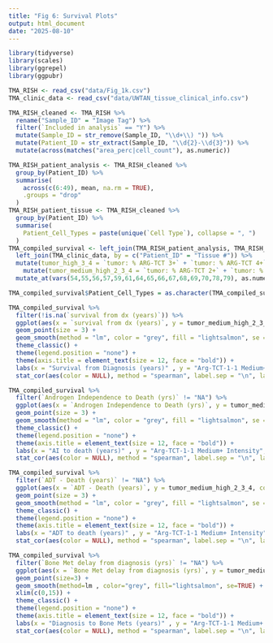 ```yaml
---
title: "Fig 6: Survival Plots"
output: html_document
date: "2025-08-10"
---
```


```r
library(tidyverse)
library(scales)
library(ggrepel)
library(ggpubr)
```
```r

TMA_RISH <- read_csv("data/Fig_1k.csv")
TMA_clinic_data <- read_csv("data/UWTAN_tissue_clinical_info.csv")

TMA_RISH_cleaned <- TMA_RISH %>%
  rename("Sample_ID" = "Image Tag") %>%
  filter(`Included in analysis` == "Y") %>%
  mutate(Sample_ID = str_remove(Sample_ID, "\\d+\\) ")) %>%
  mutate(Patient_ID = str_extract(Sample_ID, "\\d{2}-\\d{3}")) %>%
  mutate(across(matches("area_perc|cell_count"), as.numeric))

TMA_RISH_patient_analysis <- TMA_RISH_cleaned %>%
  group_by(Patient_ID) %>%
  summarise(
    across(c(6:49), mean, na.rm = TRUE),
    .groups = "drop"
  )
TMA_RISH_patient_tissue <- TMA_RISH_cleaned %>%
  group_by(Patient_ID) %>%
  summarise(
    Patient_Cell_Types = paste(unique(`Cell Type`), collapse = ", ")
  )
TMA_compiled_survival <- left_join(TMA_RISH_patient_analysis, TMA_RISH_patient_tissue, by = "Patient_ID") %>%
  left_join(TMA_clinic_data, by = c("Patient_ID" = "Tissue #")) %>%
  mutate(tumor_high_3_4 = `tumor: % ARG-TCT 3+` + `tumor: % ARG-TCT 4+`) %>%
    mutate(tumor_medium_high_2_3_4 = `tumor: % ARG-TCT 2+` + `tumor: % ARG-TCT 3+` + `tumor: % ARG-TCT 4+`) %>%
  mutate_at(vars(54,55,56,57,59,61,64,65,66,67,68,69,70,78,79), as.numeric)

TMA_compiled_survival$Patient_Cell_Types = as.character(TMA_compiled_survival$Patient_Cell_Types)

TMA_compiled_survival %>%
  filter(!is.na(`survival from dx (years)`)) %>%
  ggplot(aes(x = `survival from dx (years)`, y = tumor_medium_high_2_3_4, color = "black")) +
  geom_point(size = 3) +
  geom_smooth(method = "lm", color = "grey", fill = "lightsalmon", se = TRUE) +
  theme_classic() +
  theme(legend.position = "none") +
  theme(axis.title = element_text(size = 12, face = "bold")) +
  labs(x = "Survival from Diagnosis (years)" , y = "Arg-TCT-1-1 Medium+ Intensity", title = "Survival from Diagnosis (years) vs. Arg-TCT-1-1 Medium+ Intensity") +
  stat_cor(aes(color = NULL), method = "spearman", label.sep = "\n", label.x = 0, label.y = 100)

TMA_compiled_survival %>%
  filter(`Androgen Independence to Death (yrs)` != "NA") %>%
  ggplot(aes(x = `Androgen Independence to Death (yrs)`, y = tumor_medium_high_2_3_4, color = "black")) +
  geom_point(size = 3) +
  geom_smooth(method = "lm", color = "grey", fill = "lightsalmon", se = TRUE) +
  theme_classic() +
  theme(legend.position = "none") +
  theme(axis.title = element_text(size = 12, face = "bold")) +
  labs(x = "AI to death (years)" , y = "Arg-TCT-1-1 Medium+ Intensity", title = "AI to death (years) vs. Arg-TCT-1-1 Medium+ intensity") +
  stat_cor(aes(color = NULL), method = "spearman", label.sep = "\n", label.x = 0, label.y = 100)

TMA_compiled_survival %>%
  filter(`ADT - Death (years)` != "NA") %>%
  ggplot(aes(x = `ADT - Death (years)`, y = tumor_medium_high_2_3_4, color = "black")) +
  geom_point(size = 3) +
  geom_smooth(method = "lm", color = "grey", fill = "lightsalmon", se = TRUE) +
  theme_classic() +
  theme(legend.position = "none") +
  theme(axis.title = element_text(size = 12, face = "bold")) +
  labs(x = "ADT to death (years)" , y = "Arg-TCT-1-1 Medium+ Intensity", title = "ADT to death (years) vs. Arg-TCT-1-1 Medium+ intensity") +
  stat_cor(aes(color = NULL), method = "spearman", label.sep = "\n", label.x = 0, label.y = 100)

TMA_compiled_survival %>%
  filter(`Bone Met delay from diagnosis (yrs)` != "NA") %>%
  ggplot(aes(x = `Bone Met delay from diagnosis (yrs)`, y = tumor_medium_high_2_3_4, color = "black")) +
  geom_point(size=3) +
  geom_smooth(method=lm , color="grey", fill="lightsalmon", se=TRUE) +
  xlim(c(0,15)) +
  theme_classic() +
  theme(legend.position = "none") +
  theme(axis.title = element_text(size = 12, face = "bold")) +
  labs(x = "Diagnosis to Bone Mets (years)" , y = "Arg-TCT-1-1 Medium+ Intensity", title = "Diagnosis to Bone Mets (years) vs. Arg-TCT-1-1 Medium+ intensity") +
  stat_cor(aes(color = NULL), method = "spearman", label.sep = "\n", label.x = 0, label.y = 100)
```

